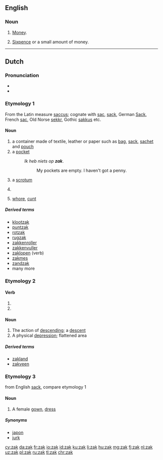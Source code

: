 {{also|Zak}}

==English==

===Noun===
{{en-noun}}

# {{context|South Africa|slang|lang=en}} [[money|Money]].
# [[sixpence|Sixpence]] or a small amount of money.

----

==Dutch==

===Pronunciation===
* {{rhymes|ɑk|lang=nl}}
* {{audio|Nl-zak.ogg|Audio|lang=nl}}

===Etymology 1===
From the Latin measure [[saccus]]; cognate with [[sac]], [[sack]], German [[Sack]], French [[sac]], Old Norse [[sekkr]], Gothic [[sakkus]] etc.

====Noun====
{{nl-noun|m|-en|zakje}}

# a container made of textile, leather or paper such as [[bag]], [[sack]], [[sachet]] and [[pouch]]
# a [[pocket]]
#: ''Ik heb niets op '''zak'''''.
#:: My pockets are empty. I haven't got a penny.
# {{context|slang|lang=nl}} a [[scrotum]]
# {{context|slang|offensive|lang=nl}} {{non-gloss definition|A contraction of such insults for males as [[klootzak]] or [[rotzak]], referring to the [[scrotum]], roughly equivalent to "[[asshole]]".}}
# {{context|slang|offensive|obsolete|lang=nl}} [[whore]], [[cunt]]

=====Derived terms=====
{{top4}}
* [[klootzak]]
* [[puntzak]] {{g|m}}
* [[rotzak]]
* [[rugzak]] {{g|m}}
* [[zakkenroller]] {{g|m}}
* [[zakkenvuller]] {{g|m}}
* [[zaklopen]] (verb)
* [[zakmes]] {{g|n}}
* [[zandzak]] {{g|m}}
* many more
{{bottom}}

===Etymology 2===

====Verb====
{{nl-verb-form}}

# {{nl-verb form of|p=1|n=sg|t=pres|m=ind|zakken}}
# {{nl-verb form of|m=imp|zakken}}

====Noun====
{{nl-noun|m|-en|zakje}}

# The action of [[descending]]; a [[descent]]
# A physical [[depression]]; flattened area

=====Derived terms=====
* [[zakland]] {{g|n}}
* [[zakveen]] {{g|n}}

===Etymology 3===
from English [[sack]], compare etymology 1

====Noun====
{{nl-noun|m|-en|zakje}}

# A female [[gown]], [[dress]]

=====Synonyms=====
* [[japon]]
* [[jurk]]

[[cy:zak]]
[[da:zak]]
[[fr:zak]]
[[io:zak]]
[[id:zak]]
[[ku:zak]]
[[li:zak]]
[[hu:zak]]
[[mg:zak]]
[[fj:zak]]
[[nl:zak]]
[[uz:zak]]
[[pl:zak]]
[[ru:zak]]
[[tl:zak]]
[[chr:zak]]